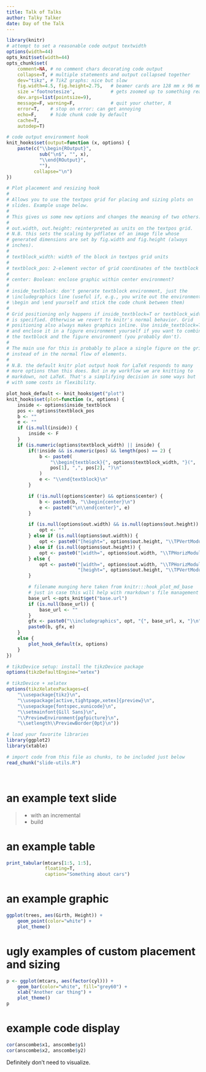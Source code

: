 ```yaml
---
title: Talk of Talks
author: Talky Talker
date: Day of the Talk
---
```


```r
library(knitr)
# attempt to set a reasonable code output textwidth
options(width=44)
opts_knit$set(width=44)
opts_chunk$set(
    comment=NA, # no comment chars decorating code output
    collapse=T, # multiple statements and output collapsed together
    dev="tikz", # TikZ graphs: nice but slow
    fig.width=4.5, fig.height=2.75,   # beamer cards are 128 mm x 96 mm
    size ='footnotesize',             # gets zoomed up to something reasonable
    dev.args=list(pointsize=9),
    message=F, warning=F,             # quit your chatter, R
    error=T,    # stop on error: can get annoying
    echo=F,     # hide chunk code by default
    cache=T,
    autodep=T)

# code output environment hook
knit_hooks$set(output=function (x, options) {
    paste(c("\\begin{ROutput}",
            sub("\n$", "", x),
            "\\end{ROutput}",
            ""),
          collapse="\n")
})

# Plot placement and resizing hook
#
# Allows you to use the textpos grid for placing and sizing plots on
# slides. Example usage below.
#
# This gives us some new options and changes the meaning of two others:
#
# out.width, out.height: reinterpreted as units on the textpos grid.
# N.B. this sets the scaling by pdflatex of an image file whose
# generated dimensions are set by fig.width and fig.height (always
# inches).
#
# textblock_width: width of the block in textpos grid units
#
# textblock_pos: 2-element vector of grid coordinates of the textblock
#
# center: Boolean: enclose graphic within center environment?
#
# inside_textblock: don't generate textblock environment, just the
# \includegraphics line (useful if, e.g., you write out the environment
# \begin and \end yourself and stick the code chunk between them)
#
# Grid positioning only happens if inside_textblock=T or textblock_width
# is specified. Otherwise we revert to knitr's normal behavior. Grid
# positioning also always makes graphics inline. Use inside_textblock=T
# and enclose it in a figure environment yourself if you want to combine
# the textblock and the figure environment (you probably don't).
#
# The main use for this is probably to place a single figure on the grid
# instead of in the normal flow of elements.
#
# N.B. the default knitr plot output hook for LaTeX responds to many
# more options than this does. But in my workflow we are knitting to
# markdown, not LaTeX. That's a simplifying decision in some ways but
# with some costs in flexibility.

plot_hook_default <- knit_hooks$get("plot")
knit_hooks$set(plot=function (x, options) {
    inside <- options$inside_textblock
    pos <- options$textblock_pos
    b <- ""
    e <- ""
    if (is.null(inside)) {
        inside <- F
    }
    if (is.numeric(options$textblock_width) || inside) {
        if(!inside && is.numeric(pos) && length(pos) == 2) {
            b <- paste0(
                "\\begin{textblock}{", options$textblock_width, "}(",
                pos[1], ",", pos[2], ")\n"
            )
            e <- "\\end{textblock}\n"
        }

        if (!is.null(options$center) && options$center) {
            b <- paste0(b, "\\begin{center}\n")
            e <- paste0("\n\\end{center}", e)
        }

        if (is.null(options$out.width) && is.null(options$out.height)) {
            opt <- ""
        } else if (is.null(options$out.width)) {
            opt <- paste0("[height=", options$out.height, "\\TPVertModule]")
        } else if (is.null(options$out.height)) {
            opt <- paste0("[width=", options$out.width, "\\TPHorizModule]")
        } else {
            opt <- paste0("[width=", options$out.width, "\\TPHorizModule],",
                          "[height=", options$out.height, "\\TPVertModule]")
        }

        # filename munging here taken from knitr:::hook_plot_md_base
        # just in case this will help with rmarkdown's file management
        base_url <-opts_knit$get("base.url")
        if (is.null(base_url)) {
            base_url <- ""
        }
        gfx <- paste0("\\includegraphics", opt, "{", base_url, x, "}\n")
        paste0(b, gfx, e)
    }
    else {
        plot_hook_default(x, options)
    }
})

# tikzDevice setup: install the tikzDevice package
options(tikzDefaultEngine="xetex")

# tikzDevice + xelatex
options(tikzXelatexPackages=c(
    "\\usepackage{tikz}\n",
    "\\usepackage[active,tightpage,xetex]{preview}\n",
    "\\usepackage{fontspec,xunicode}\n",
    "\\setmainfont{Gill Sans}\n",
    "\\PreviewEnvironment{pgfpicture}\n",
    "\\setlength\\PreviewBorder{0pt}\n"))

# load your favorite libraries
library(ggplot2)
library(xtable)

# import code from this file as chunks, to be included just below
read_chunk("slide-utils.R")
```

```r
```

```r
```

# an example text slide


> - with an incremental
> - build

\note{<1>}{

And different notes on the first

}

\note{<2>}{

and second increments.

}

# an example table

```r
print_tabular(mtcars[1:5, 1:5],
              floating=T,
              caption="Something about cars")
```

# an example graphic

```r
ggplot(trees, aes(Girth, Height)) +
    geom_point(color="white") +
    plot_theme()
```

# ugly examples of custom placement and sizing

```r
p <- ggplot(mtcars, aes(factor(cyl))) +
    geom_bar(color="white", fill="grey60") +
    xlab("Another car thing") +
    plot_theme()
p
```

\begin{textblock}{2.75}(3,2)

Look! a dodgy three-column layout!

With great layout power comes great, etc., etc.
\end{textblock}

\begin{textblock}{2.75}(6,1)
```r
p
```

Text scaling: \\
a cautionary tale.
\end{textblock}

# example code display

```r
cor(anscombe$x1, anscombe$y1)
cor(anscombe$x2, anscombe$y2)
```

Definitely don't need to visualize.

